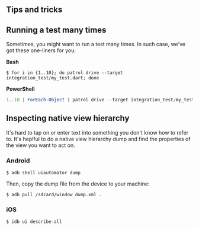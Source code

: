 ## Tips and tricks

## Running a test many times

Sometimes, you might want to run a test many times. In such case, we've got
these one-liners for you:

**Bash**

```console
$ for i in {1..10}; do patrol drive --target integration_test/my_test.dart; done
```

**PowerShell**

```powershell
1..10 | ForEach-Object { patrol drive --target integration_test/my_test.dart }
```

## Inspecting native view hierarchy

It's hard to tap on or enter text into something you don't know how to refer to.
It's heplful to do a native view hierarchy dump and find the properties of the
view you want to act on.

### Android

```console
$ adb shell uiautomator dump
```

Then, copy the dump file from the device to your machine:

```console
$ adb pull /sdcard/window_dump.xml .
```

### iOS

```console
$ idb ui describe-all
```
